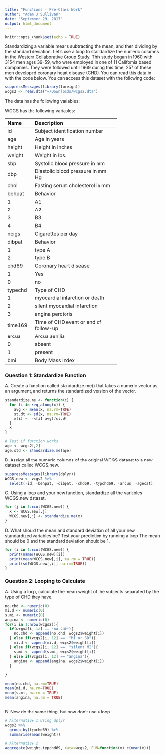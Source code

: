 ```yaml
---
title: "Functions - Pre-Class Work"
author: "Adam J Sullivan"
date: "September 29, 2017"
output: html_document
---
```


```r
knitr::opts_chunk$set(echo = TRUE)
```








Standardizing a variable means subtracting the mean, and then dividing by the standard deviation. Let’s use a loop to standardize the numeric columns in the [Western Collaborative Group Study](https://clinicaltrials.gov/ct2/show/NCT00005174). This study began in 1960 with 3154 men ages 39-59, who were employed in one of 11 California based companies. They were followed until 1969 during this time, 257 of these men developed coronary heart disease (CHD). You can read this data in with the code below. You can access this dataset with the following code:

```r
suppressMessages(library(foreign))
wcgs2 <- read.dta("~/Downloads/wcgs2.dta")
```


The data has the following variables:



WCGS has the following variables:

-----------------------------------------------------------
Name    Description
------- -------------------------------------------
id      Subject identification number

age     Age in years

height  Height in inches

weight  Weight in lbs.

sbp     Systolic blood pressure in mm 

dbp     Diastolic blood pressure in mm Hg

chol    Fasting serum cholesterol in mm 

behpat  Behavior

  1       A1

  2       A2

  3       B3

  4       B4

ncigs   Cigarettes per day

dibpat  Behavior

1       type A

2       type B

chd69   Coronary heart disease

1       Yes

0       no

typechd Type of CHD

1       myocardial infarction or death

2       silent myocardial infarction

3       angina perctoris

time169 Time of CHD event or end of follow-up

arcus   Arcus senilis

0       absent

1       present

bmi     Body Mass Index
-----------------------------------------------------------




### Question 1: Standardize Function

A. Create a function called standardize.me() that takes a numeric vector as an argument, and returns the standardized version of the vector. 
```r
standardize.me <- function(x) {
  for (i in seq_along(x)) {
    avg <- mean(x, na.rm=TRUE)
    st.dt <- sd(x, na.rm=TRUE)
    x[i] <- (x[i]-avg)/st.dt
  }
  x
}

# Test if function works
age <- wcgs2[,2]
age.std <- standardize.me(age)
```

B. Assign all the numeric columns of the original WCGS dataset to a new dataset called WCGS.new.
```r
suppressMessages(library(dplyr))
WCGS.new <- wcgs2 %>%
  select(-id, -behpat, -dibpat, -chd69, -typchd69, -arcus, -agecat)

```

C. Using a loop and your new function, standardize all the variables WCGS.new dataset.
```r
for (j in 1:ncol(WCGS.new)) {
  x <- WCGS.new[,j]
  WCGS.new[,j] <- standardize.me(x)
}
```

D. What should the mean and standard deviation of all your new standardized variables be? Test your prediction by running a loop
The mean should be 0 and the standard deviation should be 1. 
```r
for (i in 1:ncol(WCGS.new)) {
  print(names(WCGS.new)[i])
  print(mean(WCGS.new[,i], na.rm = TRUE))
  print(sd(WCGS.new[,i], na.rm=TRUE))
}

```



### Question 2: Looping to Calculate

A. Using a loop, calculate the mean weight of the subjects separated by the type of CHD they have.
```r
no.chd <- numeric(0)
mi.d <- numeric(0)
s.mi <- numeric(0)
angina <- numeric(0)
for(i in 1:nrow(wcgs2)){
  if(wcgs2[i, 12] == "no CHD"){
    no.chd <- append(no.chd, wcgs2$weight[i])
  } else if(wcgs2[i, 12] ==  "MI or SD"){
    mi.d <- append(mi.d, wcgs2$weight[i])
  } else if(wcgs2[i, 12] ==  "silent MI"){
    s.mi <- append(s.mi, wcgs2$weight[i])
  } else if(wcgs2[i, 12] == "angina"){
    angina <- append(angina, wcgs2$weight[i])
  } 
  
}

mean(no.chd, na.rm=TRUE)
mean(mi.d, na.rm=TRUE)
mean(s.mi, na.rm = TRUE)
mean(angina, na.rm = TRUE)
  
```

B. Now do the same thing, but now don’t use a loop
```r
# Alternative 1 Using dplyr
wcgs2 %>%
  group_by(typchd69) %>%
  summarise(mean(weight))

# Alternative 2
aggregate(weight~typchd69, data=wcgs2, FUN=function(x) c(mean(x)))

```
